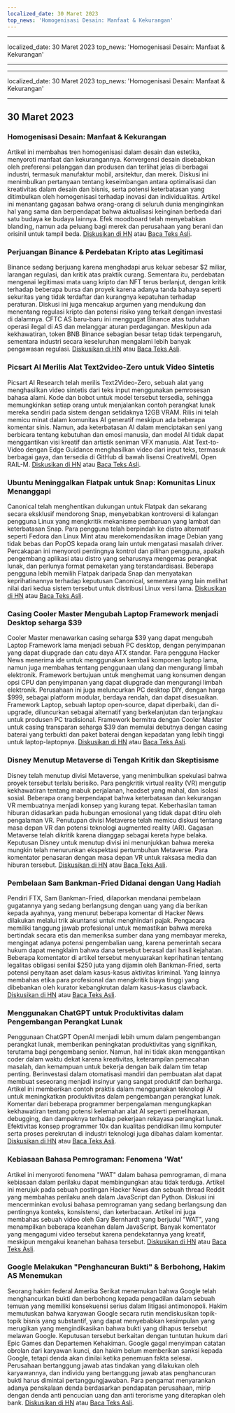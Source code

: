 ```yaml
---
localized_date: 30 Maret 2023
top_news: 'Homogenisasi Desain: Manfaat & Kekurangan'
---
```


---

localized_date: 30 Maret 2023
top_news: 'Homogenisasi Desain: Manfaat & Kekurangan'

---

---

localized_date: 30 Maret 2023
top_news: 'Homogenisasi Desain: Manfaat & Kekurangan'

---



<CallToAction />

<Steps>

## 30 Maret 2023

### Homogenisasi Desain: Manfaat & Kekurangan

Artikel ini membahas tren homogenisasi dalam desain dan estetika, menyoroti manfaat dan kekurangannya. Konvergensi desain disebabkan oleh preferensi pelanggan dan produsen dan terlihat jelas di berbagai industri, termasuk manufaktur mobil, arsitektur, dan merek. Diskusi ini menimbulkan pertanyaan tentang keseimbangan antara optimalisasi dan kreativitas dalam desain dan bisnis, serta potensi keterbatasan yang ditimbulkan oleh homogenisasi terhadap inovasi dan individualitas. Artikel ini menantang gagasan bahwa orang-orang di seluruh dunia menginginkan hal yang sama dan berpendapat bahwa aktualisasi keinginan berbeda dari satu budaya ke budaya lainnya. Efek moodboard telah menyebabkan blanding, namun ada peluang bagi merek dan perusahaan yang berani dan orisinil untuk tampil beda.
[Diskusikan di HN](http://news.ycombinator.com/item?id=35355703) atau [Baca Teks Asli](https://www.alexmurrell.co.uk/articles/the-age-of-average).

### Perjuangan Binance & Perdebatan Kripto atas Legitimasi

Binance sedang berjuang karena menghadapi arus keluar sebesar $2 miliar, larangan regulasi, dan kritik atas praktik curang. Sementara itu, perdebatan mengenai legitimasi mata uang kripto dan NFT terus berlanjut, dengan kritik terhadap beberapa bursa dan proyek karena adanya tanda bahaya seperti sekuritas yang tidak terdaftar dan kurangnya kepatuhan terhadap peraturan. Diskusi ini juga mencakup argumen yang mendukung dan menentang regulasi kripto dan potensi risiko yang terkait dengan investasi di dalamnya. CFTC AS baru-baru ini menggugat Binance atas tuduhan operasi ilegal di AS dan melanggar aturan perdagangan. Meskipun ada kekhawatiran, token BNB Binance sebagian besar tetap tidak terpengaruh, sementara industri secara keseluruhan mengalami lebih banyak pengawasan regulasi.
[Diskusikan di HN](http://news.ycombinator.com/item?id=35351805) atau [Baca Teks Asli](https://www.wsj.com/articles/binance-sees-2-billion-in-outflows-as-troubles-compound-9a136e21).

### Picsart AI Merilis Alat Text2video-Zero untuk Video Sintetis

Picsart AI Research telah merilis Text2Video-Zero, sebuah alat yang menghasilkan video sintetis dari teks input menggunakan pemrosesan bahasa alami. Kode dan bobot untuk model tersebut tersedia, sehingga memungkinkan setiap orang untuk menjalankan contoh perangkat lunak mereka sendiri pada sistem dengan setidaknya 12GB VRAM. Rilis ini telah memicu minat dalam komunitas AI generatif meskipun ada beberapa komentar sinis. Namun, ada keterbatasan AI dalam menciptakan seni yang berbicara tentang kebutuhan dan emosi manusia, dan model AI tidak dapat menggantikan visi kreatif dan artistik seniman VFX manusia. Alat Text-to-Video dengan Edge Guidance menghasilkan video dari input teks, termasuk berbagai gaya, dan tersedia di GitHub di bawah lisensi CreativeML Open RAIL-M.
[Diskusikan di HN](http://news.ycombinator.com/item?id=35352452) atau [Baca Teks Asli](https://github.com/Picsart-AI-Research/Text2Video-Zero).

### Ubuntu Meninggalkan Flatpak untuk Snap: Komunitas Linux Menanggapi

Canonical telah menghentikan dukungan untuk Flatpak dan sekarang secara eksklusif mendorong Snap, menyebabkan kontroversi di kalangan pengguna Linux yang mengkritik mekanisme pembaruan yang lambat dan keterbatasan Snap. Para pengguna telah berpindah ke distro alternatif seperti Fedora dan Linux Mint atau merekomendasikan image Debian yang tidak bebas dan PopOS kepada orang lain untuk mengatasi masalah driver. Percakapan ini menyoroti pentingnya kontrol dan pilihan pengguna, apakah pengembang aplikasi atau distro yang seharusnya mengemas perangkat lunak, dan perlunya format pemaketan yang terstandardisasi. Beberapa pengguna lebih memilih Flatpak daripada Snap dan menyatakan keprihatinannya terhadap keputusan Canonical, sementara yang lain melihat nilai dari kedua sistem tersebut untuk distribusi Linux versi lama.
[Diskusikan di HN](http://news.ycombinator.com/item?id=35354729) atau [Baca Teks Asli](https://lwn.net/SubscriberLink/927262/6adb2350e2b0d2ce/).

### Casing Cooler Master Mengubah Laptop Framework menjadi Desktop seharga $39

Cooler Master menawarkan casing seharga $39 yang dapat mengubah Laptop Framework lama menjadi sebuah PC desktop, dengan penyimpanan yang dapat diupgrade dan catu daya ATX standar. Para pengguna Hacker News menerima ide untuk menggunakan kembali komponen laptop lama, namun juga membahas tentang penggunaan ulang dan mengurangi limbah elektronik. Framework bertujuan untuk menghemat uang konsumen dengan opsi CPU dan penyimpanan yang dapat diupgrade dan mengurangi limbah elektronik. Perusahaan ini juga meluncurkan PC desktop DIY, dengan harga $999, sebagai platform modular, berdaya rendah, dan dapat disesuaikan. Framework Laptop, sebuah laptop open-source, dapat diperbaiki, dan di-upgrade, diluncurkan sebagai alternatif yang berkelanjutan dan terjangkau untuk produsen PC tradisional. Framework bermitra dengan Cooler Master untuk casing transparan seharga $39 dan memulai debutnya dengan casing baterai yang terbukti dan paket baterai dengan kepadatan yang lebih tinggi untuk laptop-laptopnya.
[Diskusikan di HN](http://news.ycombinator.com/item?id=35350288) atau [Baca Teks Asli](https://www.theverge.com/2023/3/23/23652939/framework-cooler-master-sff-pc-case).

### Disney Menutup Metaverse di Tengah Kritik dan Skeptisisme

Disney telah menutup divisi Metaverse, yang menimbulkan spekulasi bahwa proyek tersebut terlalu berisiko. Para pengkritik virtual reality (VR) mengutip kekhawatiran tentang mabuk perjalanan, headset yang mahal, dan isolasi sosial. Beberapa orang berpendapat bahwa keterbatasan dan kekurangan VR membuatnya menjadi konsep yang kurang tepat. Keberhasilan taman hiburan didasarkan pada hubungan emosional yang tidak dapat ditiru oleh pengalaman VR. Penutupan divisi Metaverse telah memicu diskusi tentang masa depan VR dan potensi teknologi augmented reality (AR). Gagasan Metaverse telah dikritik karena dianggap sebagai kereta hype belaka. Keputusan Disney untuk menutup divisi ini menunjukkan bahwa mereka mungkin telah menurunkan ekspektasi pertumbuhan Metaverse. Para komentator penasaran dengan masa depan VR untuk raksasa media dan hiburan tersebut.
[Diskusikan di HN](http://news.ycombinator.com/item?id=35350952) atau [Baca Teks Asli](https://www.wsj.com/articles/disney-eliminates-its-metaverse-division-as-part-of-companys-layoffs-plan-94b03650).

### Pembelaan Sam Bankman-Fried Didanai dengan Uang Hadiah

Pendiri FTX, Sam Bankman-Fried, dilaporkan mendanai pembelaan gugatannya yang sedang berlangsung dengan uang yang dia berikan kepada ayahnya, yang menurut beberapa komentar di Hacker News dilakukan melalui trik akuntansi untuk menghindari pajak. Pengacara memiliki tanggung jawab profesional untuk memastikan bahwa mereka bertindak secara etis dan memeriksa sumber dana yang membayar mereka, mengingat adanya potensi pengembalian uang, karena pemerintah secara hukum dapat mengklaim bahwa dana tersebut berasal dari hasil kejahatan. Beberapa komentator di artikel tersebut menyuarakan keprihatinan tentang legalitas obligasi senilai $250 juta yang dijamin oleh Bankman-Fried, serta potensi penyitaan aset dalam kasus-kasus aktivitas kriminal. Yang lainnya membahas etika para profesional dan mengkritik biaya tinggi yang dibebankan oleh kurator kebangkrutan dalam kasus-kasus clawback.
[Diskusikan di HN](http://news.ycombinator.com/item?id=35358698) atau [Baca Teks Asli](https://www.forbes.com/sites/sarahemerson/2023/03/29/sam-bankman-fried-legal-fees-funded-by-alameda-money-gifted-to-father-joe-bankman/).

### Menggunakan ChatGPT untuk Produktivitas dalam Pengembangan Perangkat Lunak

Penggunaan ChatGPT OpenAI menjadi lebih umum dalam pengembangan perangkat lunak, memberikan peningkatan produktivitas yang signifikan, terutama bagi pengembang senior. Namun, hal ini tidak akan menggantikan coder dalam waktu dekat karena kreativitas, keterampilan pemecahan masalah, dan kemampuan untuk bekerja dengan baik dalam tim tetap penting. Berinvestasi dalam otomatisasi mandiri dan pembuatan alat dapat membuat seseorang menjadi insinyur yang sangat produktif dan berharga. Artikel ini memberikan contoh praktis dalam menggunakan teknologi AI untuk meningkatkan produktivitas dalam pengembangan perangkat lunak. Komentar dari beberapa programmer berpengalaman mengungkapkan kekhawatiran tentang potensi kelemahan alat AI seperti pemeliharaan, debugging, dan dampaknya terhadap pekerjaan rekayasa perangkat lunak. Efektivitas konsep programmer 10x dan kualitas pendidikan ilmu komputer serta proses perekrutan di industri teknologi juga dibahas dalam komentar.
[Diskusikan di HN](http://news.ycombinator.com/item?id=35356054) atau [Baca Teks Asli](https://kadekillary.work/posts/1000x-eng/).

### Kebiasaan Bahasa Pemrograman: Fenomena 'Wat'

Artikel ini menyoroti fenomena "WAT" dalam bahasa pemrograman, di mana kebiasaan dalam perilaku dapat membingungkan atau tidak terduga. Artikel ini merujuk pada sebuah postingan Hacker News dan sebuah thread Reddit yang membahas perilaku aneh dalam JavaScript dan Python. Diskusi ini mencerminkan evolusi bahasa pemrograman yang sedang berlangsung dan pentingnya konteks, konsistensi, dan keterbacaan. Artikel ini juga membahas sebuah video oleh Gary Bernhardt yang berjudul "WAT", yang menampilkan beberapa keanehan dalam JavaScript. Banyak komentator yang mengagumi video tersebut karena pendekatannya yang kreatif, meskipun mengakui keanehan bahasa tersebut.
[Diskusikan di HN](http://news.ycombinator.com/item?id=35363044) atau [Baca Teks Asli](https://www.destroyallsoftware.com/talks/wat).

### Google Melakukan "Penghancuran Bukti" & Berbohong, Hakim AS Menemukan

Seorang hakim federal Amerika Serikat menemukan bahwa Google telah menghancurkan bukti dan berbohong kepada pengadilan dalam sebuah temuan yang memiliki konsekuensi serius dalam litigasi antimonopoli. Hakim memutuskan bahwa karyawan Google secara rutin mendiskusikan topik-topik bisnis yang substantif, yang dapat menyebabkan kesimpulan yang merugikan yang mengindikasikan bahwa bukti yang dihapus tersebut melawan Google. Keputusan tersebut berkaitan dengan tuntutan hukum dari Epic Games dan Departemen Kehakiman. Google gagal menyimpan catatan obrolan dari karyawan kunci, dan hakim belum memberikan sanksi kepada Google, tetapi denda akan dinilai ketika penemuan fakta selesai. Perusahaan bertanggung jawab atas tindakan yang dilakukan oleh karyawannya, dan individu yang bertanggung jawab atas penghancuran bukti harus dimintai pertanggungjawaban. Para pengamat menyarankan adanya penskalaan denda berdasarkan pendapatan perusahaan, mirip dengan denda anti pencucian uang dan anti terorisme yang diterapkan oleh bank.
[Diskusikan di HN](http://news.ycombinator.com/item?id=35363095) atau [Baca Teks Asli](https://storage.courtlistener.com/recap/gov.uscourts.cand.373179/gov.uscourts.cand.373179.469.0.pdf).

</Steps>
